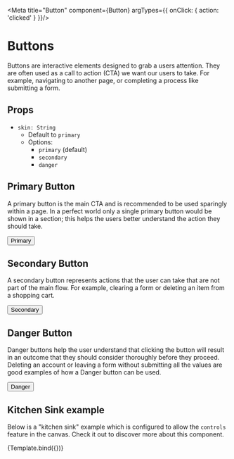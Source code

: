 
<Meta title="Button" component={Button} argTypes={{ onClick: { action: 'clicked' } }}/>


# Buttons

Buttons are interactive elements designed to grab a users attention.  They are often used as a call to action (CTA) we want our users to take.  For example, navigating to another page, or completing a process like submitting a form.

## Props

- `skin: String`
    - Default to `primary`
    - Options: 
        - `primary` (default)
        - `secondary`
        - `danger`

## Primary Button

A primary button is the main CTA and is recommended to be used sparingly within a page.  In a perfect world only a single primary button would be shown in a section; this helps the users better understand the action they should take.

<Canvas>
    <Story
        name="Primary"
    >
        <Button>Primary</Button>
    </Story>
</Canvas>

## Secondary Button

A secondary button represents actions that the user can take that are not part of the main flow.  For example, clearing a form or deleting an item from a shopping cart.

<Canvas>
    <Story name="Secondary">
        <Button skin="secondary">Secondary</Button>
    </Story>
</Canvas>

## Danger Button

Danger buttons help the user understand that clicking the button will result in an outcome that they should consider thoroughly before they proceed.  Deleting an account or leaving a form without submitting all the values are good examples of how a Danger button can be used.

<Canvas>
    <Story name="Danger">
        <Button skin="danger">Danger</Button>
    </Story>
</Canvas>

## Kitchen Sink example

Below is a "kitchen sink" example which is configured to allow the `controls` feature in the canvas.  Check it out to discover more about this component.

<Canvas>
    <Story
        name="Kitchen Sink"
        args={{children:"Kitchen Sink"}}
    >
        {Template.bind({})}
    </Story>
</Canvas>